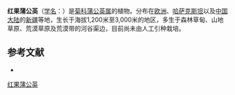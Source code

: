 {{Speciesbox
| name = 红果蒲公英
| status = 
| status_system = 
| image =
| genus = Taraxacum
| species = erythrospermum
| authority = Andrz.
}}

'''红果蒲公英'''（[[学名|学名]]：{{lang|la|''Taraxacum erythrospermum''}}）是[[菊科|菊科]][[蒲公英属|蒲公英属]]的植物。分布在[[欧洲|欧洲]]、[[哈萨克斯坦|哈萨克斯坦]]以及[[中国大陆|中国大陆]]的[[新疆|新疆]]等地，生长于海拔1,200米至3,000米的地区，多生于森林草甸、山地草原、荒漠草原及荒漠带的河谷渠边，目前尚未由人工引种栽培。

== 参考文献 ==
<div class="references-small">
* {{cite web| url =http://www.bioinfo.cn/db05/KmzwSpecies.php?action=view&id=5870| title =红果蒲公英| work =《中国高等植物数据库全库》| publisher =中国科学院微生物研究所| author =昆明植物研究所| accessdate =2009-02-25| deadurl =yes| archiveurl =https://web.archive.org/web/20160305054457/http://www.bioinfo.cn/db05/KmzwSpecies.php?action=view&id=5870| archivedate =2016-03-05}}
</div>
{{Taxonbar|from=Q7685608}}

[[Category:蒲公英属|红果蒲公英]]


{{植物小作品}}